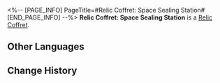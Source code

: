 <%-- [PAGE_INFO]
PageTitle=#Relic Coffret: Space Sealing Station#
[END_PAGE_INFO] --%>
{{Item Infobox
|id          = 71012
|image       = Item Relic Coffret- Space Sealing Station.png
|type        = Relic Coffret
|invCategory = Valuables
|rarity      = 5
|effect      = 
|description = A device used to collect and restore the Lightdust in the Fragmentum to its original form. Use this to obtain a random 5-star relic from the Space Sealing Station set.
}}
{{Description|You never know what's in the box until you open it.<br /><br />''"So it's essentially like buying a lottery ticket?"<br />"At least we don't need to worry about finding a cat that is both dead and alive."''}}
'''Relic Coffret: Space Sealing Station''' is a [[Relic Coffret]].

==Other Languages==
{{Other Languages
|en   = Relic Coffret: Space Sealing Station
|zhs  = 遗器铸盒：太空封印站
|zht  = 遺器鑄盒：太空封印站
|ja   = 遺物ボックス：宇宙封印ステーション
|ko   = 유물 주조함: 우주 봉인 정거장
|es   = Cofre de artefactos: Estación sellaespacios
|fr   = Coffret à relique&nbsp;: Station de scellement spatial
|ru   = Сундук с Реликвиями: Запечатывающая космос станция
|th   = กล่องรีลิกส์: Space Sealing Station
|vi   = Hộp Đúc Di Vật: Trạm Phong Ấn Không Gian
|de   = Reliktkästchen: Raumstation für Versiegelung
|id   = Relic Coffret: Space Sealing Station
|pt   = Cofre de Relíquia: Estação de Vedação Espacial
}}

==Change History==
{{Change History|1.0}}
